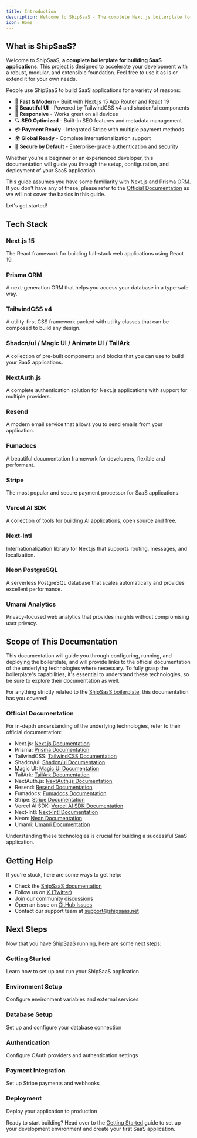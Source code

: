 ```yaml
---
title: Introduction
description: Welcome to ShipSaaS - The complete Next.js boilerplate for building SaaS applications
icon: Home
---
```


## What is ShipSaaS?

Welcome to ShipSaaS, **a complete boilerplate for building SaaS applications**. This project is designed to accelerate your development with a robust, modular, and extensible foundation. Feel free to use it as is or extend it for your own needs.

People use ShipSaaS to build SaaS applications for a variety of reasons:

- 🚀 **Fast & Modern** - Built with Next.js 15 App Router and React 19
- 🎨 **Beautiful UI** - Powered by TailwindCSS v4 and shadcn/ui components
- 📱 **Responsive** - Works great on all devices
- 🔍 **SEO Optimized** - Built-in SEO features and metadata management
- 💳 **Payment Ready** - Integrated Stripe with multiple payment methods
- 🌍 **Global Ready** - Complete internationalization support
- 🔐 **Secure by Default** - Enterprise-grade authentication and security

Whether you're a beginner or an experienced developer, this documentation will guide you through the setup, configuration, and deployment of your SaaS application.

This guide assumes you have some familiarity with Next.js and Prisma ORM. If you don't have any of these, please refer to the [Official Documentation](#official-documentation) as we will not cover the basics in this guide.

Let's get started!

## Tech Stack

### Next.js 15
The React framework for building full-stack web applications using React 19.

### Prisma ORM
A next-generation ORM that helps you access your database in a type-safe way.

### TailwindCSS v4
A utility-first CSS framework packed with utility classes that can be composed to build any design.

### Shadcn/ui / Magic UI / Animate UI / TailArk
A collection of pre-built components and blocks that you can use to build your SaaS applications.

### NextAuth.js
A complete authentication solution for Next.js applications with support for multiple providers.

### Resend
A modern email service that allows you to send emails from your application.

### Fumadocs
A beautiful documentation framework for developers, flexible and performant.

### Stripe
The most popular and secure payment processor for SaaS applications.

### Vercel AI SDK
A collection of tools for building AI applications, open source and free.

### Next-Intl
Internationalization library for Next.js that supports routing, messages, and localization.

### Neon PostgreSQL
A serverless PostgreSQL database that scales automatically and provides excellent performance.

### Umami Analytics
Privacy-focused web analytics that provides insights without compromising user privacy.

## Scope of This Documentation

This documentation will guide you through configuring, running, and deploying the boilerplate, and will provide links to the official documentation of the underlying technologies where necessary. To fully grasp the boilerplate's capabilities, it's essential to understand these technologies, so be sure to explore their documentation as well.

For anything strictly related to the [ShipSaaS boilerplate](https://shipsaas.net/), this documentation has you covered!

### Official Documentation

For in-depth understanding of the underlying technologies, refer to their official documentation:

- Next.js: [Next.js Documentation](https://nextjs.org/docs)
- Prisma: [Prisma Documentation](https://www.prisma.io/docs)
- TailwindCSS: [TailwindCSS Documentation](https://tailwindcss.com/docs)
- Shadcn/ui: [Shadcn/ui Documentation](https://ui.shadcn.com/docs)
- Magic UI: [Magic UI Documentation](https://magicui.design/docs)
- TailArk: [TailArk Documentation](https://tailark.com/)
- NextAuth.js: [NextAuth.js Documentation](https://next-auth.js.org/getting-started/introduction)
- Resend: [Resend Documentation](https://resend.com/docs)
- Fumadocs: [Fumadocs Documentation](https://fumadocs.vercel.app/docs)
- Stripe: [Stripe Documentation](https://stripe.com/docs)
- Vercel AI SDK: [Vercel AI SDK Documentation](https://sdk.vercel.ai/docs)
- Next-Intl: [Next-Intl Documentation](https://next-intl.dev/)
- Neon: [Neon Documentation](https://neon.tech/docs)
- Umami: [Umami Documentation](https://umami.is/docs)

Understanding these technologies is crucial for building a successful SaaS application.

## Getting Help

If you're stuck, here are some ways to get help:

- Check the [ShipSaaS documentation](/docs)
- Follow us on [X (Twitter)](https://twitter.com/shipsaas)
- Join our community discussions
- Open an issue on [GitHub Issues](https://github.com/ShipSaaSCo/nextjs-template-202507/issues)
- Contact our support team at [support@shipsaas.net](mailto:support@shipsaas.net)

## Next Steps

Now that you have ShipSaaS running, here are some next steps:

### Getting Started
Learn how to set up and run your ShipSaaS application

### Environment Setup
Configure environment variables and external services

### Database Setup
Set up and configure your database connection

### Authentication
Configure OAuth providers and authentication settings

### Payment Integration
Set up Stripe payments and webhooks

### Deployment
Deploy your application to production

Ready to start building? Head over to the [Getting Started](/docs/getting-started) guide to set up your development environment and create your first SaaS application.
